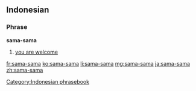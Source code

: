 ==Indonesian==

===Phrase===
'''sama-sama'''

# [[you are welcome]]

[[Category:Indonesian phrasebook]]

[[fr:sama-sama]]
[[ko:sama-sama]]
[[li:sama-sama]]
[[mg:sama-sama]]
[[ja:sama-sama]]
[[zh:sama-sama]]